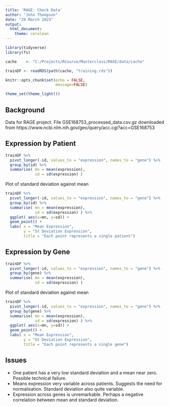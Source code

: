 ```yaml
---
title: 'RAGE: Check Data'
author: "John Thompson"
date: "29 March 2023"
output: 
  html_document:
    theme: cerulean
---
```


```r
library(tidyverse)
library(fs)

cache    <- "C:/Projects/RCourse/Masterclass/RAGE/data/cache"

trainDF <- readRDS(path(cache, "training.rds"))

knitr::opts_chunk$set(echo = FALSE, 
                      message=FALSE)

theme_set(theme_light())
```

## Background

Data for RAGE project. File GSE168753_processed_data.csv.gz downloaded from https://www.ncbi.nlm.nih.gov/geo/query/acc.cgi?acc=GSE168753  


## Expression by Patient

```r
trainDF %>%
  pivot_longer(-id, values_to = "expression", names_to = "gene") %>%
  group_by(id) %>%
  summarise( mn = mean(expression),
             sd = sd(expression) )
```

Plot of standard deviation against mean
```r
trainDF %>%
  pivot_longer(-id, values_to = "expression", names_to = "gene") %>%
  group_by(id) %>%
  summarise( mn = mean(expression),
             sd = sd(expression) ) %>%
  ggplot( aes(x=mn, y=sd)) +
  geom_point() +
  labs( x = "Mean Expression",
        y = "St Deviation Expression",
        title = "Each point represents a single patient")
```

## Expression by Gene

```r
trainDF %>%
  pivot_longer(-id, values_to = "expression", names_to = "gene") %>%
  group_by(gene) %>%
  summarise( mn = mean(expression),
             sd = sd(expression) )
```

Plot of standard deviation against mean
```r
trainDF %>%
  pivot_longer(-id, values_to = "expression", names_to = "gene") %>%
  group_by(gene) %>%
  summarise( mn = mean(expression),
             sd = sd(expression) ) %>%
  ggplot( aes(x=mn, y=sd)) +
  geom_point() +
  labs( x = "Mean Expression",
        y = "St Deviation Expression",
        title = "Each point represents a single gene")
```

## Issues

- One patient has a very low standard deviation and a mean near zero. Possible technical failure.  
- Means expression very variable across patients. Suggests the need for normalisation. Standard deviation also quite variable.  
- Expression across genes is unremarkable. Perhaps a negative correlation between mean and standard deviation.